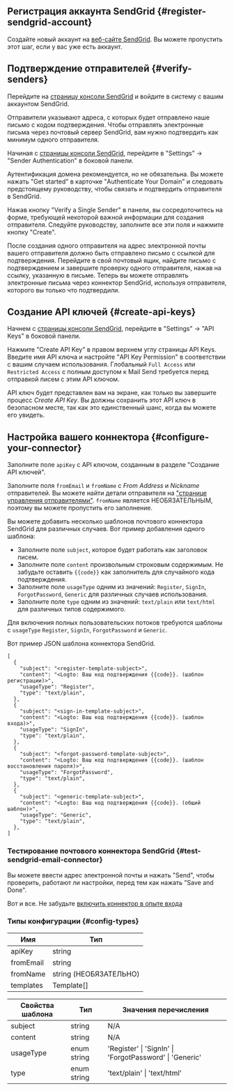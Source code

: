 ## Регистрация аккаунта SendGrid \{#register-sendgrid-account}

Создайте новый аккаунт на [веб-сайте SendGrid](https://app.sendgrid.com/). Вы можете пропустить этот шаг, если у вас уже есть аккаунт.

## Подтверждение отправителей \{#verify-senders}

Перейдите на [страницу консоли SendGrid](https://app.sendgrid.com/) и войдите в систему с вашим аккаунтом SendGrid.

Отправители указывают адреса, с которых будет отправлено наше письмо с кодом подтверждения. Чтобы отправлять электронные письма через почтовый сервер SendGrid, вам нужно подтвердить как минимум одного отправителя.

Начиная с [страницы консоли SendGrid](https://app.sendgrid.com/), перейдите в "Settings" -> "Sender Authentication" в боковой панели.

Аутентификация домена рекомендуется, но не обязательна. Вы можете нажать "Get started" в карточке "Authenticate Your Domain" и следовать предстоящему руководству, чтобы связать и подтвердить отправителя в SendGrid.

Нажав кнопку "Verify a Single Sender" в панели, вы сосредоточитесь на форме, требующей некоторой важной информации для создания отправителя. Следуйте руководству, заполните все эти поля и нажмите кнопку "Create".

После создания одного отправителя на адрес электронной почты вашего отправителя должно быть отправлено письмо с ссылкой для подтверждения. Перейдите в свой почтовый ящик, найдите письмо с подтверждением и завершите проверку одного отправителя, нажав на ссылку, указанную в письме. Теперь вы можете отправлять электронные письма через коннектор SendGrid, используя отправителя, которого вы только что подтвердили.

## Создание API ключей \{#create-api-keys}

Начнем с [страницы консоли SendGrid](https://app.sendgrid.com/), перейдите в "Settings" -> "API Keys" в боковой панели.

Нажмите "Create API Key" в правом верхнем углу страницы API Keys. Введите имя API ключа и настройте "API Key Permission" в соответствии с вашим случаем использования. Глобальный `Full Access` или `Restricted Access` с полным доступом к Mail Send требуется перед отправкой писем с этим API ключом.

API ключ будет представлен вам на экране, как только вы завершите процесс _Create API Key_. Вы должны сохранить этот API ключ в безопасном месте, так как это единственный шанс, когда вы можете его увидеть.

## Настройка вашего коннектора \{#configure-your-connector}

Заполните поле `apiKey` с API ключом, созданным в разделе "Создание API ключей".

Заполните поля `fromEmail` и `fromName` с _From Address_ и _Nickname_ отправителей. Вы можете найти детали отправителя на ["странице управления отправителями"](https://mc.sendgrid.com/senders). `fromName` является НЕОБЯЗАТЕЛЬНЫМ, поэтому вы можете пропустить его заполнение.

Вы можете добавить несколько шаблонов почтового коннектора SendGrid для различных случаев. Вот пример добавления одного шаблона:

- Заполните поле `subject`, которое будет работать как заголовок писем.
- Заполните поле `content` произвольным строковым содержимым. Не забудьте оставить `{{code}}` как заполнитель для случайного кода подтверждения.
- Заполните поле `usageType` одним из значений: `Register`, `SignIn`, `ForgotPassword`, `Generic` для различных случаев использования.
- Заполните поле `type` одним из значений: `text/plain` или `text/html` для различных типов содержимого.

Для включения полных пользовательских потоков требуются шаблоны с `usageType` `Register`, `SignIn`, `ForgotPassword` и `Generic`.

Вот пример JSON шаблона коннектора SendGrid.

```jsonc
[
  {
    "subject": "<register-template-subject>",
    "content": "<Logto: Ваш код подтверждения {{code}}. (шаблон регистрации)>",
    "usageType": "Register",
    "type": "text/plain",
  },
  {
    "subject": "<sign-in-template-subject>",
    "content": "<Logto: Ваш код подтверждения {{code}}. (шаблон входа)>",
    "usageType": "SignIn",
    "type": "text/plain",
  },
  {
    "subject": "<forgot-password-template-subject>",
    "content": "<Logto: Ваш код подтверждения {{code}}. (шаблон восстановления пароля)>",
    "usageType": "ForgotPassword",
    "type": "text/plain",
  },
  {
    "subject": "<generic-template-subject>",
    "content": "<Logto: Ваш код подтверждения {{code}}. (общий шаблон)>",
    "usageType": "Generic",
    "type": "text/plain",
  },
]
```

### Тестирование почтового коннектора SendGrid \{#test-sendgrid-email-connector}

Вы можете ввести адрес электронной почты и нажать "Send", чтобы проверить, работают ли настройки, перед тем как нажать "Save and Done".

Вот и все. Не забудьте [включить коннектор в опыте входа](/connectors/email-connectors/#enable-email-sign-up-or-sign-in)

### Типы конфигурации \{#config-types}

| Имя       | Тип                    |
| --------- | ---------------------- |
| apiKey    | string                 |
| fromEmail | string                 |
| fromName  | string (НЕОБЯЗАТЕЛЬНО) |
| templates | Template[]             |

| Свойства шаблона | Тип         | Значения перечисления                                   |
| ---------------- | ----------- | ------------------------------------------------------- |
| subject          | string      | N/A                                                     |
| content          | string      | N/A                                                     |
| usageType        | enum string | 'Register' \| 'SignIn' \| 'ForgotPassword' \| 'Generic' |
| type             | enum string | 'text/plain' \| 'text/html'                             |
